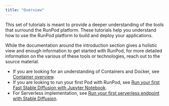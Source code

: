 ```yaml
---
title: "Overview"
---
```


This set of tutorials is meant to provide a deeper understanding of the tools that surround the RunPod platform. These tutorials help you understand how to use the RunPod platform to build and deploy your applications.

While the documentation around the introduction section gives a holistic view and enough information to get started with RunPod, for more detailed information on the various of these tools or technologies, reach out to the source material.

* If you are looking for an understanding of Containers and Docker, see [Container overview](/tutorials/introduction/containers).
* If you are looking to run your first Pod with RunPod, see [Run your first Fast Stable Diffusion with Jupyter Notebook](/tutorials/pods/run-your-first).
* For Serverless implementation, see [Run your first serverless endpoint with Stable Diffusion](/tutorials/serverless/run-your-first).
